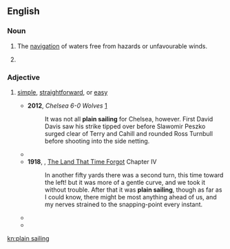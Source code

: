 ==English==

===Noun===
{{en-noun|head=[[plain]] [[sailing]]|-}}

# {{nautical}} The [[navigation]] of waters free from hazards or unfavourable winds.
# {{nautical}} {{obsolete spelling of|plane sailing}}

===Adjective===
{{en-adj|-}}
# {{context|by extension}} [[simple]], [[straightforward]], or [[easy]] 
#* '''2012''', ''Chelsea 6-0 Wolves'' [http://www.bbc.co.uk/sport/0/football/19632463]
#*: It was not all '''plain sailing''' for Chelsea, however. First David Davis saw his strike tipped over before Slawomir Peszko surged clear of Terry and Cahill and rounded Ross Turnbull before shooting into the side netting.
#*{{quote-book|year=2007|title=An enemy of the people|author=Hendrik Ibsen
|passage='''Plain sailing''' or no, it has got be be done, anyway}}
#*'''1918''', {{w|Edgar Rice Burroughs}}, [[w:The Land That Time Forgot (novel)|The Land That Time Forgot]] Chapter IV
#*:In another fifty yards there was a second turn, this time toward the left! but it was more of a gentle curve, and we took it without trouble. After that it was '''plain sailing''', though as far as I could know, there might be most anything ahead of us, and my nerves strained to the snapping-point every instant.
#*{{quote-book|year=1853|author=William Harrison Ainsworth|title=Ainsworth's Magazine|url=http://books.google.com/books?id=5gI9AAAAYAAJ&dq=%22plain%20sailing%22%20-intitle%3A%22plain%20sailing&num=100&pg=PA78#v=onepage&q=%22plain%20sailing%22%20-intitle:%22plain%20sailing&f=false
|passage=Life is not '''plain-sailing''', and writers on Life must not put themselves in antagonism with their subject}}
#*{{quote-book|year=1813|title=Good words, Volume 14|author=unknown
|passage=He's a straightforward, '''plain-sailing''' fellow.}}

[[kn:plain sailing]]